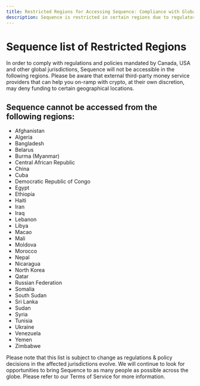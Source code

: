 ```yaml
---
title: Restricted Regions for Accessing Sequence: Compliance with Global Regulations
description: Sequence is restricted in certain regions due to regulatory requirements from Canada, USA, and other global jurisdictions.
---
```


# Sequence list of Restricted Regions

In order to comply with regulations and policies mandated by Canada, USA and other global jurisdictions, Sequence will not be accessible in the following regions. Please be aware that external third-party money service providers that can help you on-ramp with crypto, at their own discretion, may deny funding to certain geographical locations.

## Sequence cannot be accessed from the following regions:
- Afghanistan
- Algeria
- Bangladesh
- Belarus
- Burma (Myanmar)
- Central African Republic
- China
- Cuba
- Democratic Republic of Congo
- Egypt
- Ethiopia
- Haiti
- Iran
- Iraq
- Lebanon
- Libya
- Macao
- Mali
- Moldova
- Morocco
- Nepal
- Nicaragua
- North Korea
- Qatar
- Russian Federation
- Somalia
- South Sudan
- Sri Lanka
- Sudan
- Syria
- Tunisia
- Ukraine
- Venezuela
- Yemen
- Zimbabwe

Please note that this list is subject to change as regulations & policy decisions in the affected jurisdictions evolve. We will continue to look for opportunities to bring Sequence to as many people as possible across the globe. Please refer to our Terms of Service for more information.

